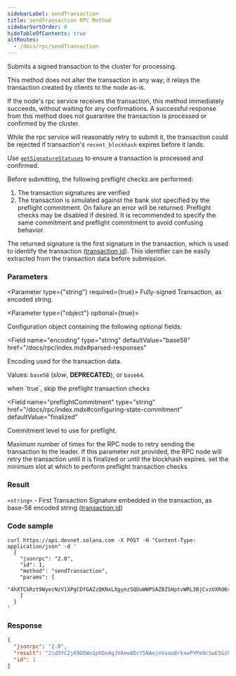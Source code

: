 ```yaml
---
sidebarLabel: sendTransaction
title: sendTransaction RPC Method
sidebarSortOrder: 0
hideTableOfContents: true
altRoutes:
  - /docs/rpc/sendTransaction
---
```


Submits a signed transaction to the cluster for processing.

This method does not alter the transaction in any way; it relays the transaction
created by clients to the node as-is.

If the node's rpc service receives the transaction, this method immediately
succeeds, without waiting for any confirmations. A successful response from this
method does not guarantee the transaction is processed or confirmed by the
cluster.

While the rpc service will reasonably retry to submit it, the transaction could
be rejected if transaction's `recent_blockhash` expires before it lands.

Use [`getSignatureStatuses`](#getsignaturestatuses) to ensure a transaction is
processed and confirmed.

Before submitting, the following preflight checks are performed:

1. The transaction signatures are verified
2. The transaction is simulated against the bank slot specified by the preflight
   commitment. On failure an error will be returned. Preflight checks may be
   disabled if desired. It is recommended to specify the same commitment and
   preflight commitment to avoid confusing behavior.

The returned signature is the first signature in the transaction, which is used
to identify the transaction
([transaction id](/docs/terminology.md#transaction-id)). This identifier can be
easily extracted from the transaction data before submission.

<DocSideBySide>

<DocLeftSide>

### Parameters

<Parameter type={"string"} required={true}>
  Fully-signed Transaction, as encoded string.
</Parameter>

<Parameter type={"object"} optional={true}>

Configuration object containing the following optional fields:

<Field 
  name="encoding"
  type="string"
  defaultValue="base58"
  href="/docs/rpc/index.mdx#parsed-responses"
>

Encoding used for the transaction data.

Values: `base58` (_slow_, **DEPRECATED**), or `base64`.

</Field>

<Field name="skipPreflight" type="bool" defaultValue="false">
  when `true`, skip the preflight transaction checks
</Field>

<Field
  name="preflightCommitment"
  type="string"
  href="/docs/rpc/index.mdx#configuring-state-commitment"
  defaultValue="finalized"
>
  Commitment level to use for preflight.
</Field>

<Field name="maxRetries" type="usize">
  Maximum number of times for the RPC node to retry sending the transaction to
  the leader. If this parameter not provided, the RPC node will retry the
  transaction until it is finalized or until the blockhash expires.
</Field>

<Field name="minContextSlot" type="number">
  set the minimum slot at which to perform preflight transaction checks
</Field>

</Parameter>

### Result

`<string>` - First Transaction Signature embedded in the transaction, as base-58
encoded string ([transaction id](/docs/terminology.md#transaction-id))

</DocLeftSide>

<DocRightSide>

### Code sample

```shell
curl https://api.devnet.solana.com -X POST -H "Content-Type: application/json" -d '
  {
    "jsonrpc": "2.0",
    "id": 1,
    "method": "sendTransaction",
    "params": [
      "4hXTCkRzt9WyecNzV1XPgCDfGAZzQKNxLXgynz5QDuWWPSAZBZSHptvWRL3BjCvzUXRdKvHL2b7yGrRQcWyaqsaBCncVG7BFggS8w9snUts67BSh3EqKpXLUm5UMHfD7ZBe9GhARjbNQMLJ1QD3Spr6oMTBU6EhdB4RD8CP2xUxr2u3d6fos36PD98XS6oX8TQjLpsMwncs5DAMiD4nNnR8NBfyghGCWvCVifVwvA8B8TJxE1aiyiv2L429BCWfyzAme5sZW8rDb14NeCQHhZbtNqfXhcp2tAnaAT"
    ]
  }
'
```

### Response

```json
{
  "jsonrpc": "2.0",
  "result": "2id3YC2jK9G5Wo2phDx4gJVAew8DcY5NAojnVuao8rkxwPYPe8cSwE5GzhEgJA2y8fVjDEo6iR6ykBvDxrTQrtpb",
  "id": 1
}
```

</DocRightSide>
</DocSideBySide>
